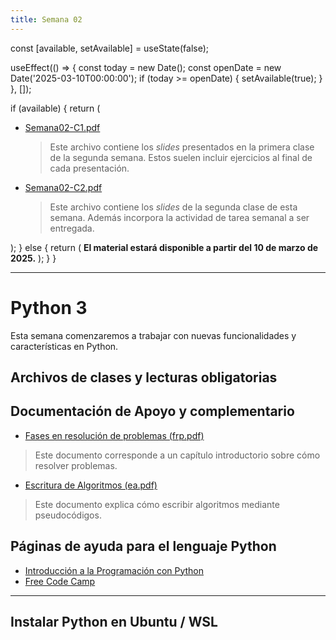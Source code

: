 ```yaml
---
title: Semana 02
---
```



  const [available, setAvailable] = useState(false);

  useEffect(() => {
    const today = new Date();
    const openDate = new Date('2025-03-10T00:00:00');
    if (today >= openDate) {
      setAvailable(true);
    }
  }, []);

  if (available) {
    return (
      <ul>
        <li>
          <a href="/lectures/Semana02-C1.pdf">Semana02-C1.pdf</a>
          <blockquote>
            Este archivo contiene los <em>slides</em> presentados en la primera clase de la segunda semana. Estos suelen incluir ejercicios al final de cada presentación.
          </blockquote>
        </li>
        <li>
          <a href="/lectures/Semana02-C2.pdf">Semana02-C2.pdf</a>
          <blockquote>
            Este archivo contiene los <em>slides</em> de la segunda clase de esta semana. Además incorpora la actividad de tarea semanal a ser entregada.
          </blockquote>
        </li>
      </ul>
    );
  } else {
    return (
      <strong>El material estará disponible a partir del 10 de marzo de 2025.</strong>
    );
  }
}

---

# Python 3

Esta semana comenzaremos a trabajar con nuevas funcionalidades y características en Python.

## Archivos de clases y lecturas obligatorias

<FechaLinks />

## Documentación de Apoyo y complementario

- [Fases en resolución de problemas (frp.pdf)](/others/frp.pdf)  
> Este documento corresponde a un capítulo introductorio sobre cómo resolver problemas.

- [Escritura de Algoritmos (ea.pdf)](/others/ea.pdf)  
> Este documento explica cómo escribir algoritmos mediante pseudocódigos.

## Páginas de ayuda para el lenguaje Python

- [Introducción a la Programación con Python](https://www.mclibre.org/consultar/python/index.html)
- [Free Code Camp](https://www.freecodecamp.org/espanol/news/tag/python/)

---

## Instalar Python en Ubuntu / WSL

